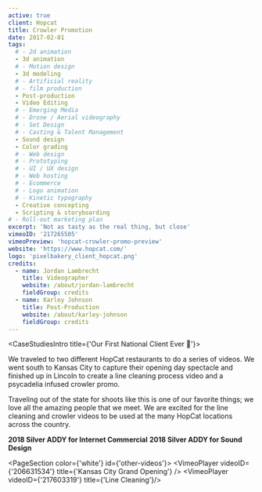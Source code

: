 ```yaml
---
active: true
client: Hopcat
title: Crowler Promotion
date: 2017-02-01
tags:
  # - 2d animation
  - 3d animation
  # - Motion design
  - 3d modeling
  # - Artificial reality
  # - film production
  - Post-production
  - Video Editing
  # - Emerging Media
  # - Drone / Aerial videography
  # - Set Design
  # - Casting & Talent Management
  - Sound design
  - Color grading
  # - Web design
  # - Prototyping
  # - UI / UX design
  # - Web hosting
  # - Ecommerce
  # - Logo animation
  # - Kinetic typography
  - Creative concepting
  - Scripting & storyboarding
# - Roll-out marketing plan
excerpt: 'Not as tasty as the real thing, but close'
vimeoID: '217265505'
vimeoPreview: 'hopcat-crowler-promo-preview'
website: 'https://www.hopcat.com/'
logo: 'pixelbakery_client_hopcat.png'
credits:
  - name: Jordan Lambrecht
    title: Videographer
    website: /about/jordan-lambrecht
    fieldGroup: credits
  - name: Karley Johnson
    title: Post-Production
    website: /about/karley-johnson
    fieldGroup: credits
---
```


<CaseStudiesIntro title={'Our First National Client Ever 🤩'}>

We traveled to two different HopCat restaurants to do a series of videos. We went south to Kansas City to capture their opening day spectacle and finished up in Lincoln to create a line cleaning process video and a psycadelia infused crowler promo.

Traveling out of the state for shoots like this is one of our favorite things; we love all the amazing people that we meet. We are excited for the line cleaning and crowler videos to be used at the many HopCat locations across the country.

**2018 Silver ADDY for Internet Commercial**
**2018 Silver ADDY for Sound Design**

</CaseStudiesIntro>

<PageSection color={'white'} id={'other-videos'}>
  <InnerWrapper>
    <VimeoPlayer videoID={'206631534'} title={'Kansas City Grand Opening'} />
    <VimeoPlayer videoID={'217603319'} title={'Line Cleaning'}/>

  </InnerWrapper>
</PageSection>
